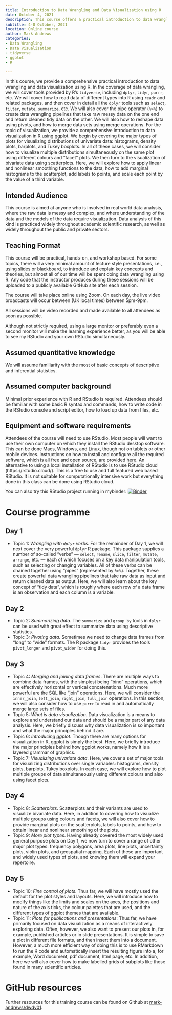 ```yaml
---
title: Introduction to Data Wrangling and Data Visualization using R
date: October 4, 2021
description: This course offers a practical introduction to data wrangling and data visualization using R. Participants will learn to use R's `tidyverse` tools for data wrangling and ggplot for data visualization. The course covers reading, cleaning, reshaping, and merging data, as well as creating various types of plots for data visualization.
subtitle: 4-8 October, 2021
location: Online course
author: Mark Andrews
categories:
- Data Wrangling
- Data Visualization
- tidyverse
- ggplot
- R

---
```


In this course, we provide a comprehensive practical introduction to data wrangling and data visualization using R.
In the coverage of data wrangling, we will cover tools provided by R's `tidyverse`, including `dplyr`, `tidyr`, `purrr`, etc.
We will cover how to read data of different types into R using `readr` and related packages, and then cover in detail all the `dplyr` tools such as `select`, `filter`, `mutate`, `summarize`, etc. We will also cover the pipe operator (`%>%`) to create data wrangling pipelines that take raw messy data on the one end and return cleaned tidy data on the other. We will also how to reshape data using pivots, and how to merge data sets using merge operations.
For the topic of visualization, we provide a comprehensive introduction to data visualization in R using ggplot. We begin by covering the major types of plots for visualizing distributions of univariate data: histograms, density plots, barplots, and Tukey boxplots. In all of these cases, we will consider how to visualize multiple distributions simultaneously on the same plot using different colours and "facet" plots. We then turn to the visualization of bivariate data using scatterplots. Here, we will explore how to apply linear and nonlinear smoothing functions to the data, how to add marginal histograms to the scatterplot, add labels to points, and scale each point by the value of a third variable.

## Intended Audience

This course is aimed at anyone who is involved in real world data analysis, where the raw data is messy and complex, and where understanding of the data and the models of the data require visualization. Data analysis of this kind is practiced widely throughout academic scientific research, as well as widely throughout the public and private sectors.

## Teaching Format

This course will be practical, hands-on, and workshop based. For some topics, there will a very minimal amount of lecture style presentations, i.e., using slides or blackboard, to introduce and explain key concepts and theories, but almost all of our time will be spent doing data wrangling using R. Any code that the instructor produces during these sessions will be uploaded to a publicly available GitHub site after each session.

The course will take place online using Zoom. On each day, the live video broadcasts will occur between (UK local times) between 5pm-9pm.

All sessions will be video recorded and made available to all attendees as soon as possible.

Although not strictly required, using a large monitor or preferably even a second monitor will make the learning experience better, as you will be able to see my RStudio and your own RStudio simultaneously.


## Assumed quantitative knowledge

We will assume familiarity with the most of basic concepts of descriptive and inferential statistics.

## Assumed computer background

Minimal prior experience with R and RStudio is required. Attendees should be familiar with some basic R syntax and commands, how to write code in the RStudio console and script editor, how to load up data from files, etc.

## Equipment and software requirements

Attendees of the course will need to use RStudio. Most people will want to use their own computer on which they install the RStudio desktop software. This can be done Macs, Windows, and Linux, though not on tablets or other mobile devices. Instructions on how to install and configure all the required software, which is all free and open source, are provided [here](https://github.com/mark-andrews/dwdv01/blob/master/software.md).
An alternative to using a local installation of RStudio is to use RStudio cloud (https://rstudio.cloud/). This is a free to use and full featured web based RStudio. It is not suitable for computationally intensive work but everything done in this class can be done using RStudio cloud.

You can also try this RStudio project running in mybinder:
[![Binder](https://mybinder.org/badge_logo.svg)](https://mybinder.org/v2/gh/mark-andrews/psyntur_in_binder/HEAD?urlpath=rstudio)


# Course programme

## Day 1

* Topic 1: *Wrangling with `dplyr` verbs*. For the remainder of Day 1, we will next cover the very powerful `dplyr` R package. This package supplies a number of so-called "verbs" --- `select`, `rename`, `slice`, `filter`, `mutate`, `arrange`, etc. --- each of which focuses on a key data manipulation tools, such as selecting or changing variables. All of these verbs can be chained together using "pipes" (represented by `%>%`). Together, these create powerful data wrangling pipelines that take raw data as input and return cleaned data as output. Here, we will also learn about the key concept of "tidy data", which is roughly where each row of a data frame is an observation and each column is a variable.

## Day 2

* Topic 2: *Summarizing data*. The `summarize` and `group_by` tools in `dplyr` can be used with great effect to summarize data using descriptive statistics.
* Topic 3: *Pivoting data*. Sometimes we need to change data frames from "long" to "wide" formats. The R package `tidyr` provides the tools `pivot_longer` and `pivot_wider` for doing this.

## Day 3

* Topic 4: *Merging and joining data frames*. There are multiple ways to combine data frames, with the simplest being "bind" operations, which are effectively horizontal or vertical concatenations. Much more powerful are the SQL like "join" operations. Here, we will consider the `inner_join`, `left_join`, `right_join`, `full_join` operations. In this section, we will also consider how to use `purrr` to read in and automatically merge large sets of files.
* Topic 5: *What is data visualization*. Data visualization is a means to explore and understand our data and should be a major part of any data analysis. Here, we briefly discuss why data visualization is so important and what the major principles behind it are.
* Topic 6: *Introducing ggplot*. Though there are many options for visualization in R, ggplot is simply the best. Here, we briefly introduce the major principles behind how ggplot works, namely how it is a layered grammar of graphics.
* Topic 7: *Visualizing univariate data*. Here, we cover a set of major tools for visualizing distributions over single variables: histograms, density plots, barplots, Tukey boxplots. In each case, we will explore how to plot multiple groups of data simultaneously using different colours and also using facet plots.

## Day 4

* Topic 8: *Scatterplots*. Scatterplots and their variants are used to visualize bivariate data. Here, in addition to covering how to visualize multiple groups using colours and facets, we will also cover how to provide marginal plots on the scatterplots, labels to points, and how to obtain linear and nonlinear smoothing of the plots.
* Topic 9: *More plot types*. Having already covered the most widely used general purpose plots on Day 1, we now turn to cover a range of other major plot types: frequency polygons, area plots, line plots, uncertainty plots, violin plots, and geospatial mapping. Each of these are important and widely used types of plots, and knowing them will expand your repertoire.

## Day 5

* Topic 10: *Fine control of plots*. Thus far, we will have mostly used the default for the plot styles and layouts. Here, we will introduce how to modify things like the limits and scales on the axes, the positions and nature of the axis ticks, the colour palettes that are used, and the different types of ggplot themes that are available.
* Topic 11: *Plots for publications and presentations*: Thus far, we have primarily focused on data visualization as a means of interactively exploring data. Often, however, we also want to present our plots in, for example, published articles or in slide presentations. It is simple to save a plot in different file formats, and then insert them into a document. However, a much more efficient way of doing this is to use RMarkdown to run the R code and automatically insert the resulting figure into a, for example, Word document, pdf document, html page, etc. In addition, here we will also cover how to make labelled grids of subplots like those found in many scientific articles.

# GitHub resources

Further resources for this training course can be found on Github at [mark-andrews/dwdv01](https://github.com/mark-andrews/dwdv01).
